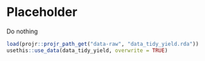 # Placeholder

Do nothing

```r
load(projr::projr_path_get("data-raw", "data_tidy_yield.rda"))
usethis::use_data(data_tidy_yield, overwrite = TRUE)
```
